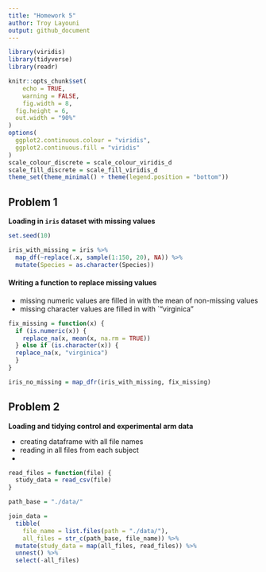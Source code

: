 ```yaml
---
title: "Homework 5"
author: Troy Layouni
output: github_document
---
```


```r
library(viridis)
library(tidyverse)
library(readr)

knitr::opts_chunk$set(
	echo = TRUE,
	warning = FALSE,
	fig.width = 8, 
  fig.height = 6,
  out.width = "90%"
)
options(
  ggplot2.continuous.colour = "viridis",
  ggplot2.continuous.fill = "viridis"
)
scale_colour_discrete = scale_colour_viridis_d
scale_fill_discrete = scale_fill_viridis_d
theme_set(theme_minimal() + theme(legend.position = "bottom"))
```

## Problem 1

**Loading in `iris` dataset with missing values**

```r
set.seed(10)

iris_with_missing = iris %>% 
  map_df(~replace(.x, sample(1:150, 20), NA)) %>%
  mutate(Species = as.character(Species))
```

#### Writing a function to replace missing values 

* missing numeric values are filled in with the mean of non-missing values 
* missing character values are filled in with `"virginica"

```r
fix_missing = function(x) {
  if (is.numeric(x)) {
    replace_na(x, mean(x, na.rm = TRUE))
  } else if (is.character(x)) {
  replace_na(x, "virginica")
  }
}

iris_no_missing = map_dfr(iris_with_missing, fix_missing)
```

## Problem 2

**Loading and tidying control and experimental arm data** 

* creating dataframe with all file names
* reading in all files from each subject
* 

```r

read_files = function(file) {
  study_data = read_csv(file)
}

path_base = "./data/"

join_data = 
  tibble(
    file_name = list.files(path = "./data/"),
    all_files = str_c(path_base, file_name)) %>% 
  mutate(study_data = map(all_files, read_files)) %>% 
  unnest() %>% 
  select(-all_files) 
  










```

